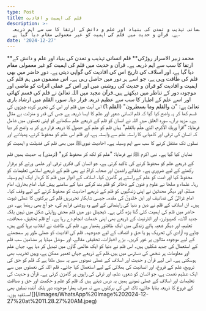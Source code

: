 ```yaml
---
type: Post
title: قلم کی اہمیت و افادیت
description: >-
  قلم انسانی تہذیب و تمدن کی بنیاد اور علم و دانش کے ارتقا کا سب سے اہم ذریعہ
  ہے۔ قرآن و حدیث میں قلم کی اہمیت کو غیر معمولی مقام دیا گیا ہے، 
date: '2024-12-27'
---
```

<div style={{ textAlign: 'right' }}>**محمد زبیر الاسرار روڑکی**
قلم انسانی تہذیب و تمدن کی بنیاد اور علم و دانش کے ارتقا کا سب سے اہم ذریعہ ہے۔ قرآن و حدیث میں قلم کی اہمیت کو غیر معمولی مقام دیا گیا ہے، اور اسلاف کی تاریخ اس کی افادیت کی گواہی دیتی ہے۔ دورِ حاضر میں بھی قلم کی طاقت وہی ہے، جو اسے ہر دور میں حاصل رہی ہے۔ اس مضمون میں ہم قلم کی اہمیت و افادیت کو قرآن و حدیث کی روشنی میں اور اس کے عملی اثرات کو ماضی اور موجودہ دور کے تناظر میں دیکھتے ہیں۔قرآن مجید میں اللہ تعالیٰ نے قلم کی قسم کھائی اور اسے علم کے اظہار کا سب سے عظیم ذریعہ قرار دیا۔ سورہ القلم میں ارشاد باری تعالیٰ ہے:
"ن والقلم وما یسطرون" (القلم:1)
اس آیت میں قلم اور اس کی تحریر کردہ چیزوں کی قسم کھا کر یہ واضح کیا گیا کہ قلم انسانی شعور اور علم کا ایسا ذریعہ ہے جس کی قدر و منزلت بے مثال ہے۔ مزید برآں، سورہ العلق میں اللہ نے انسان کو قلم کے ذریعے علم سکھانے کو اپنی نعمتوں میں شامل فرمایا:
"اقرأ وربك الأكرم، الذي علَّم بالقلم"
یہاں قلم کو علم کے حصول کا ذریعہ قرار دے کر یہ واضح کر دیا کہ انسان کی ترقی اور کامیابی کا راستہ علم سے وابستہ ہے، اور قلم اس علم کو محفوظ کرنے، پھیلانے اور نسلوں تک منتقل کرنے کا سب سے اہم وسیلہ ہے۔
احادیث نبویﷺ میں بھی قلم کی فضیلت و اہمیت کو نمایاں کیا گیا ہے۔ نبی اکرم ﷺ نے فرمایا:
"علم کو لکھ کر محفوظ کرو" (ترمذی)
یہ حدیث ہمیں قلم کے ذریعے علم کو محفوظ کرنے کی تاکید کرتی ہے، جو انسان کی فکری ترقی اور علمی ورثے کو برقرار رکھنے کے لیے ضروری ہے۔ خلفائے راشدین اور صحابہ کرامؓ نے بھی قلم کے ذریعے اسلامی تعلیمات کو محفوظ کیا اور امت کو علم کے راستے پر گامزن کیا۔
اسلاف کے ادوار میں قلم کا کردار ایک اہم وسیلہ رہا۔ علماء و صلحا نے علوم و فنون کے ذخائر کو قلم بند کرکے دنیا کے سامنے پیش کیا۔ امام بخاریؒ، امام مسلمؒ، اور دیگر محدثین نے اپنی زندگیوں کو قلم کے ذریعے احادیث کو محفوظ کرنے کے لیے وقف کیا۔ امام غزالیؒ کی تصانیف اور ابن خلدونؒ کی مقدمہ جیسی شاہکار تحریریں قلم کی برکتوں کا عملی ثبوت ہیں۔ ان اسلاف کے قلم نے دین و دنیا کی راہنمائی کے لیے وہ روشنی فراہم کی، جو آج بھی رہنما ہے۔
دورِ حاضر میں قلم کی اہمیت کئی گنا بڑھ گئی ہے۔ ڈیجیٹل دور میں قلم محض روایتی شکل میں نہیں بلکہ جدید آلات، کمپیوٹرز، اور انٹرنیٹ کے ذریعے بھی اپنی خدمات انجام دے رہا ہے۔ آج قلم تحقیق، صحافت، تعلیم، اور دیگر شعبہ ہائے زندگی میں ایک طاقتور ہتھیار ہے۔ قلم کی طاقت نے انقلاب برپا کیے ہیں، چاہے وہ آزادی کی تحریک ہو یا حق و انصاف کے لیے جدوجہد۔
قلم کی افادیت کو عملی طور پر سمجھنے کے لیے موجودہ مثالوں پر غور کریں۔ بڑے اخبارات، تحقیقی مقالے، اور سوشل میڈیا پر مضامین سب قلم کے استعمال کی جدید شکلیں ہیں۔ اس قلم نے دنیا کو ایک عالمی گاؤں میں تبدیل کر دیا ہے، جہاں علم اور معلومات ہر شخص کی دسترس میں ہیں۔قلم کے ذریعے جہاں تعمیر ممکن ہے، وہیں تخریب بھی ہوسکتی ہے۔ اس لیے قرآن و حدیث اور اسلاف کے عملی نمونوں سے یہ سبق ملتا ہے کہ قلم کو حق کی ترویج، علم کے فروغ، اور انسانیت کی بھلائی کے لیے استعمال کیا جائے۔
قلم اللہ کی نعمتوں میں سے ایک عظیم نعمت ہے، جو انسان کو شعور، علم، اور ترقی کی راہوں پر گامزن کرتی ہے۔ قرآن و حدیث کی تعلیمات اور اسلاف کے عملی نمونے ہمیں یہ درس دیتے ہیں کہ قلم کو علم و حکمت اور حق و صداقت کے فروغ کا ذریعہ بنایا جائے، تاکہ اس کی برکتوں سے نہ صرف ہمارا موجودہ دور بلکہ آئندہ نسلیں بھی مستفید ہوں۔![](/images/WhatsApp%20Image%202024-12-27%20at%2011.28.27%20AM.jpeg)</div>

